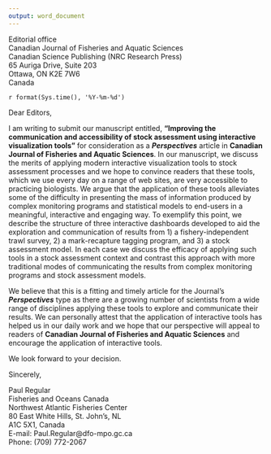 ```yaml
---
output: word_document
---
```


Editorial office  
Canadian Journal of Fisheries and Aquatic Sciences  
Canadian Science Publishing (NRC Research Press)  
65 Auriga Drive, Suite 203   
Ottawa, ON K2E 7W6  
Canada  

`r format(Sys.time(), '%Y-%m-%d')`

Dear Editors,

I am writing to submit our manuscript entitled, **"Improving the communication and accessibility of stock assessment using interactive visualization tools"** for consideration as a **_Perspectives_** article in **Canadian Journal of Fisheries and Aquatic Sciences**. In our manuscript, we discuss the merits of applying modern interactive visualization tools to stock assessment processes and we hope to convince readers that these tools, which we use every day on a range of web sites, are very accessible to practicing biologists. We argue that the application of these tools alleviates some of the difficulty in presenting the mass of information produced by complex monitoring programs and statistical models to end-users in a meaningful, interactive and engaging way. To exemplify this point, we describe the structure of three interactive dashboards developed to aid the exploration and communication of results from 1) a fishery-independent trawl survey, 2) a mark-recapture tagging program, and 3) a stock assessment model. In each case we discuss the efficacy of applying such tools in a stock assessment context and contrast this approach with more traditional modes of communicating the results from complex monitoring programs and stock assessment models. 

We believe that this is a fitting and timely article for the Journal's **_Perspectives_** type as there are a growing number of scientists from a wide range of disciplines applying these tools to explore and communicate their results. We can personally attest that the application of interactive tools has helped us in our daily work and we hope that our perspective will appeal to readers of **Canadian Journal of Fisheries and Aquatic Sciences** and encourage the application of interactive tools.

We look forward to your decision.

Sincerely,

Paul Regular  
Fisheries and Oceans Canada  
Northwest Atlantic Fisheries Center  
80 East White Hills, St. John’s, NL  
A1C 5X1, Canada  
E-mail: Paul.Regular@dfo-mpo.gc.ca  
Phone: (709) 772-2067  


